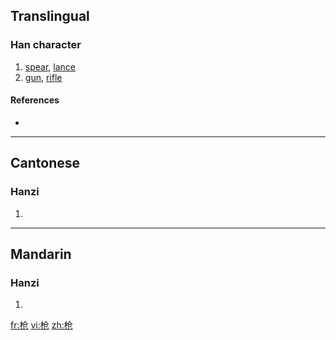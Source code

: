 {{also|槍}}
==Translingual==

===Han character===
{{Han char|rn=75|rad=木|as=04|sn=8|four=|canj=木人尸山 (DOSU)}}

# [[spear]], [[lance]]
# [[gun]], [[rifle]]

====References====
* {{Han ref|kx=0517.011|hdz=21173.080|uh=67AA|ud=26538}}

----

==Cantonese==

===Hanzi===
{{yue-hanzi|jyut=|y=cheung1|tra=槍}}

# {{defn|Cantonese|sort=木04}}

----

==Mandarin==

===Hanzi===
{{cmn-hanzi|tra=槍|pin=[[qiāng]] ([[qiang1]])|wg=ch'iang<sup>1</sup>}}

# {{defn|Mandarin|sort=木04}}

[[fr:枪]]
[[vi:枪]]
[[zh:枪]]